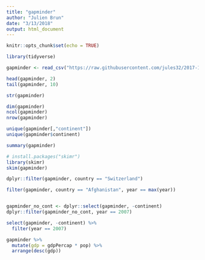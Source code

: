 ```yaml
---
title: "gapminder"
author: "Julien Brun"
date: "3/13/2018"
output: html_document
---
```


```r
knitr::opts_chunk$set(echo = TRUE)
```

```r
library(tidyverse)
```

```r
gapminder <- read_csv("https://raw.githubusercontent.com/jules32/2017-11-30-MBARI/gh-pages/data/gapminder.csv")
```
```r
head(gapminder, 2)
tail(gapminder, 10)
```
```r
str(gapminder)
```
```r
dim(gapminder)
ncol(gapminder)
nrow(gapminder)
```

```r
unique(gapminder[,"continent"])
unique(gapminder$continent)
```
```r
summary(gapminder)
```

```r
# install.packages("skimr")
library(skimr)
skim(gapminder)
```
```r
dplyr::filter(gapminder, country == "Switzerland")
```
```r
filter(gapminder, country == "Afghanistan", year == max(year))
```

```r

```

```r
gapminder_no_cont <- dplyr::select(gapminder, -continent)
dplyr::filter(gapminder_no_cont, year == 2007)
```
```r

select(gapminder, -continent) %>% 
  filter(year == 2007)

```
```r
gapminder %>%
  mutate(gdp = gdpPercap * pop) %>%
  arrange(desc(gdp))
```

